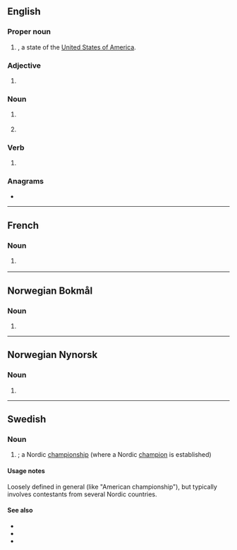 {{also|nm|Nm|n/m|N/M|N.M.}}
==English==

===Proper noun===
{{head|en|proper noun}}

# {{initialism of|en|[[New Mexico]]|nodot=1}}, a state of the [[United States of America]].

===Adjective===
{{en-adj|-}}

# {{initialism of|en|[[not]] [[meaningful]]}}

===Noun===
{{en-noun}}

# {{lb|en|nautical}} {{initialism of|en|nautical mile}}
# {{lb|en|athletics}} {{abbreviation of|en|no-mark}}

===Verb===
{{en-verb}}

# {{lb|en|athletics}} {{abbreviation of|en|no-mark}}

===Anagrams===
* {{anagrams|en|a=mn|MN|Mn|mn}}

{{topics|en|New Mexico, USA|States of the United States}}

----

==French==

===Noun===
{{fr-noun|m|-}}

# {{C|fr|Ship prefixes}} {{lb|fr|nautical}} {{alternative form of|fr|N/M}}

----

==Norwegian Bokmål==

===Noun===
{{nb-noun-irreg|n|NM-et|NM|NM-a|dp2=NM-ene}}

# {{init of|nb|norgesmesterskap}}

----

==Norwegian Nynorsk==

===Noun===
{{nn-noun-n1|NM-}}

# {{init of|nn|noregsmeisterskap}}

----

==Swedish==

===Noun===
{{sv-noun|n}}

# {{initialism of|sv|nordiskt mästerskap|t=Nordic championship|nodot=1}}; a Nordic [[championship]] (where a Nordic [[champion]] is established)

====Usage notes====
Loosely defined in general (like "American championship"), but typically involves contestants from several Nordic countries.

====See also====
* {{l|sv|EM||European championship}}
* {{l|sv|SM||Swedish championship}}
* {{l|sv|VM||world championship}}